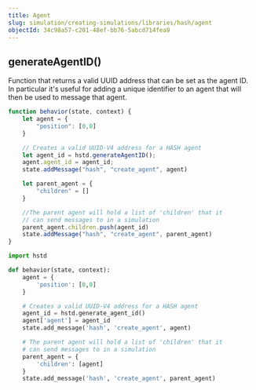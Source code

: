 ```yaml
---
title: Agent
slug: simulation/creating-simulations/libraries/hash/agent
objectId: 34c98a57-c201-48ef-bb76-5abcd714fea9
---
```


## generateAgentID()

Function that returns a valid UUID address that can be set as the agent ID. In particular it's useful for adding a unique identifier to an agent that will then be used to message that agent.

<Tabs>
<Tab title="JavaScript" >

```javascript
function behavior(state, context) {
    let agent = {
        "position": [0,0]
    }

    // Creates a valid UUID-V4 address for a HASH agent
    let agent_id = hstd.generateAgentID();
    agent.agent_id = agent_id;
    state.addMessage("hash", "create_agent", agent)

    let parent_agent = {
        "children" = []
    }

    //The parent agent will hold a list of 'children' that it
    // can send messages to in a simulation
    parent_agent.children.push(agent_id)
    state.addMessage("hash", "create_agent", parent_agent)
}
```

</Tab >

<Tab title="Python" >

```python
import hstd

def behavior(state, context):
    agent = {
        'position': [0,0]
    }

    # Creates a valid UUID-V4 address for a HASH agent
    agent_id = hstd.generate_agent_id()
    agent['agent'] = agent_id
    state.add_message('hash', 'create_agent', agent)

    # The parent agent will hold a list of 'children' that it
    # can send messages to in a simulation
    parent_agent = {
        'children': [agent]
    }
    state.add_message('hash', 'create_agent', parent_agent)
```

</Tab>
</Tabs>
